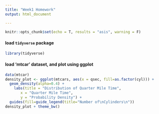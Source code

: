 ```yaml
---
title: "Week1 Homework"
output: html_document

---
```


```r
knitr::opts_chunk$set(echo = T, results = "asis", warning = F)
```

#### load `tidyverse` package
```r
library(tidyverse)
```

#### load 'mtcar' dataset, and plot using ggplot

```r
data(mtcar)
density_plot <- ggplot(mtcars, aes(x = qsec, fill=as.factor(cyl))) +
  geom_density(alpha=0.4) +
    labs(title = "Distribution of Quarter Mile Time",
       x = "Quarter Mile Time",
       y = "Probability Density") +
  guides(fill=guide_legend(title="Number of\nCylinders\n"))
density_plot + theme_bw()

```